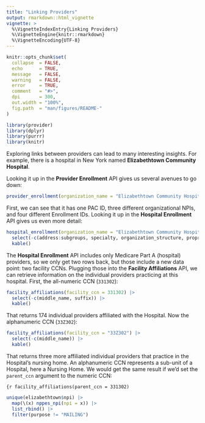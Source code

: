 ```yaml
---
title: "Linking Providers"
output: rmarkdown::html_vignette
vignette: >
  %\VignetteIndexEntry{Linking Providers}
  %\VignetteEngine{knitr::rmarkdown}
  %\VignetteEncoding{UTF-8}
---
```


```r
knitr::opts_chunk$set(
  collapse  = FALSE,
  echo      = TRUE, 
  message   = FALSE, 
  warning   = FALSE,
  error     = TRUE,
  comment   = "#>",
  dpi       = 300, 
  out.width = "100%",
  fig.path  = "man/figures/README-"
)
```

```r
library(provider)
library(dplyr)
library(purrr)
library(knitr)
```


Exploring links between providers can lead to many interesting insights. For example, there is a hospital in New York named **Elizabethtown Community Hospital**. 

Looking it up in the **Provider Enrollment** API gives us several avenues to go down:

```r
provider_enrollment(organization_name = "Elizabethtown Community Hospital") |> kable()
```


First, we can see that it has one PAC ID, three different organizational NPIs, and four different Enrollment IDs. Looking it up in the **Hospital Enrollment** API gives us even more detail:

```r
hospital_enrollment(organization_name = "Elizabethtown Community Hospital") |> 
  select(-c(address:subgroups, specialty, organization_structure, proprietary_nonprofit)) |> 
  kable()
```

The **Hospital Enrollment** API includes only Medicare Part A (hospital) providers, so we only get two rows back, but those include a new data point: two facility CCNs. Plugging those into the **Facility Affiliations** API, we can retrieve information on the individual providers practicing at this hospital. First, the all-numeric CCN (`331302`):

```r
facility_affiliations(facility_ccn = 331302) |> 
  select(-c(middle_name, suffix)) |> 
  kable()
```

That returns 174 individual providers affiliated with the Hospital. Now the alphanumeric CCN (`33Z302`):


```r
facility_affiliations(facility_ccn = "33Z302") |> 
  select(-c(middle_name)) |> 
  kable()
```

That returns three more affiliated individual providers that practice in the Hospital's nursing home. An alphanumeric CCN represents a sub-unit of a Hospital, here a Nursing Home. We would get the same result if we'd set the `parent_ccn` argument to the numeric CCN:


```{r
facility_affiliations(parent_ccn = 331302)
```



```r
unique(elizabethtown$npi) |> 
  map(\(x) nppes_npi(npi = x)) |> 
  list_rbind() |> 
  filter(purpose != "MAILING")
```






